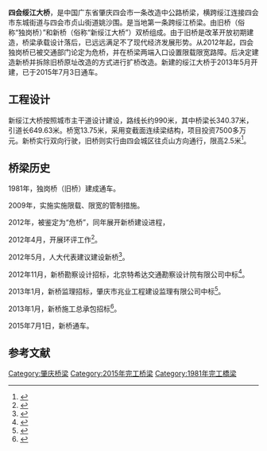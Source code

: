 {{Infobox_Bridge
|bridge_name=四会绥江大桥
|native_name=独岗大桥
|image=
|image_size=
|caption=
|official_name=四会绥江大桥
|carries= 公路
|crosses=[[綏江_(北江)|绥江]]肇庆四会段
|locale={{CHN}}[[广东省|广东]][[肇庆市|肇庆]][[四会市|四会市]][[东城街道_(四会市)|东城街道]]-[[贞山街道|贞山街道]]
|maint=
|id=
|design=
|mainspan=
|length=990米
|width= 13.75米（单桥）
|height=
|load=
|clearance=
|below=
|aadtraffic=
|traffic=
|designed_by=
|begin=
|complete=
|open=1981年 （旧桥）
2015年（新桥）
|closed= 
}}

'''四会绥江大桥'''，是中国广东省肇庆四会市一条改造中公路桥梁，横跨绥江连接四会市东城街道与四会市贞山街道姚沙围。是当地第一条跨绥江桥梁。由旧桥（俗称“独岗桥）”和新桥（俗称“新绥江大桥”）双桥组成。由于旧桥是改革开放初期建造，桥梁承载设计落后，已远远满足不了现代经济发展形势。从2012年起，四会独岗桥已被交通部门论定为危桥，并在桥梁两端入口设置限载限宽路障。后决定建造新桥并拆除旧桥原址改造的方式进行扩桥改造。新建的绥江大桥于2013年5月开建，已于2015年7月3日通车。

== 工程设计 ==
新绥江大桥按照城市主干道设计建设，路线长约990米，其中桥梁长340.37米，引道长649.63米。桥宽13.75米，采用变截面连续梁结构，项目投资7500多万元。新桥实行双向行驶，旧桥则实行由四会城区往贞山方向通行，限高2.5米<ref>{{Cite web|url=http://zq.southcn.com/content/2015-07/02/content_127571318.htm|title=四会新绥江大桥建成通车_肇庆新闻_南方网|accessdate=2017-03-19|last=谢辉|work=zq.southcn.com|archive-date=2017-03-19|archive-url=https://web.archive.org/web/20170319201013/http://zq.southcn.com/content/2015-07/02/content_127571318.htm|dead-url=no}}</ref>。

== 桥梁历史 ==
1981年，独岗桥（旧桥）建成通车。

2009年，实施实施限载、限宽的管制措施。

2012年，被鉴定为“危桥”，同年展开新桥建设进程，

2012年4月，开展环评工作<ref>{{Cite web|url=http://gangjiegou.lgmi.com/html/201204/13/9079.htm|title=绥江大桥环评报告|accessdate=|author=|date=|publisher=|archive-date=2017-03-20|archive-url=https://web.archive.org/web/20170320053559/http://gangjiegou.lgmi.com/html/201204/13/9079.htm|dead-url=no}}</ref>。

2012年5月，人大代表建议建设新桥<ref>{{Cite web|url=http://www.zhaoqing.gov.cn/rdzxdata/rddbdh/sej/yc/201301/t20130106_197662.htm|title=关于加快省道公路S260线绥江大桥建设的建议|accessdate=2017-03-19|work=www.zhaoqing.gov.cn|archive-url=https://web.archive.org/web/20170320052101/http://www.zhaoqing.gov.cn/rdzxdata/rddbdh/sej/yc/201301/t20130106_197662.htm|archive-date=2017-03-20|dead-url=yes}}</ref>。

2012年11月，新桥勘察设计招标，北京特希达交通勘察设计院有限公司中标<ref>{{Cite web|url=http://sxpt.zhaoqing.gov.cn/shgcly/jtysj/xmjsglgkxx_2729/zbtbxx_328/201211/t20121113_15556.htm|title=四会市绥江大桥建设工程（项目编码：4412844565236782012254）招标投标信息|accessdate=2017-03-19|work=sxpt.zhaoqing.gov.cn}}{{Dead link|date=2019年11月 |bot=InternetArchiveBot |fix-attempted=yes }}</ref>。

2013年1月，新桥监理招标，肇庆市兆业工程建设监理有限公司中标<ref>{{Cite web|url=http://sxpt.zhaoqing.gov.cn/shgcly/jtysj/xmjsglgkxx_2729/zbtbxx_328/201301/t20130124_20333.htm|title=四会市绥江大桥建设工程（项目编码：4412844565236782012254）招标投标信息|accessdate=2017-03-19|work=sxpt.zhaoqing.gov.cn}}{{Dead link|date=2019年11月 |bot=InternetArchiveBot |fix-attempted=yes }}</ref>。

2013年1月，新桥施工总承包招标<ref>{{Cite web|url=http://www.gdsihui.gov.cn/Item/3250.aspx|title=四会市绥江大桥建设工程施工总承包-四会市政府网|accessdate=2017-03-19|work=www.gdsihui.gov.cn|language=|archive-url=https://web.archive.org/web/20170320052254/http://www.gdsihui.gov.cn/Item/3250.aspx|archive-date=2017-03-20|dead-url=yes}}</ref>。

2015年7月1日，新桥通车。

==参考文献==
{{reflist}}
{{肇庆桥隧}}

[[Category:肇庆桥梁|Category:肇庆桥梁]]
[[Category:2015年完工桥梁|Category:2015年完工桥梁]]
[[Category:1981年完工橋梁|Category:1981年完工橋梁]]